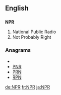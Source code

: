 ==English==
==={{initialism}}===
'''NPR'''

#National Public Radio
#Not Probably Right

===Anagrams===
* {{alphagram|npr}}
* [[PNR#English|PNR]]
* [[PRN#English|PRN]]
* [[RPN#English|RPN]]


[[de:NPR]]
[[fr:NPR]]
[[ja:NPR]]